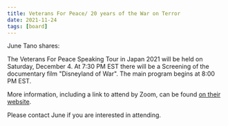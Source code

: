 ```yaml
---
title: Veterans For Peace/ 20 years of the War on Terror
date: 2021-11-24
tags: [board]
---
```


June Tano shares:

The Veterans For Peace Speaking Tour in Japan 2021 will be held on Saturday, December 4. At 7:30 PM EST there will be a Screening of the documentary film "Disneyland of War". The main program begins at 8:00 PM EST.

More information, including a link to attend by Zoom, can be found [on their website](http://mp-nuclear-free.com/August_5/VFP-TOUR-2021.html).

Please contact June if you are interested in attending.
